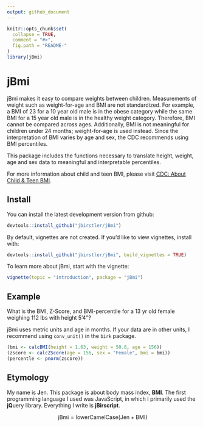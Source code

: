 ```yaml
---
output: github_document
---
```


<!-- README.md is generated from README.Rmd. Please edit that file -->

```r
knitr::opts_chunk$set(
  collapse = TRUE,
  comment = "#>",
  fig.path = "README-"
)
library(jBmi)
```

# jBmi

jBmi makes it easy to compare weights between children.
Measurements of weight such as weight-for-age and BMI are not standardized. 
For example, a BMI of 23 for a 10 year old male is in the obese category
while the same BMI for a 15 year old male is in the healthy weight category.
Therefore, BMI cannot be compared across ages.
Additionally, BMI is not meaningful for children under 24 months; weight-for-age is used instead. 
Since the interpretation of BMI varies by age and sex, the CDC recommends using BMI percentiles.

This package includes the functions necessary to translate height, weight, age and sex data to
meaningful and interpretable percentiles.

For more information about child and teen BMI, please visit [CDC: About Child & Teen BMI](http://www.cdc.gov/healthyweight/assessing/bmi/childrens_bmi/about_childrens_bmi.html).

## Install

You can install the latest development version from github:

```r
devtools::install_github("jbirstler/jBmi")
```

By default, vignettes are not created. If you'd like to view vignettes, install with:

```r
devtools::install_github("jbirstler/jBmi", build_vignettes = TRUE)
```

To learn more about jBmi, start with the vignette:

```r
vignette(topic = "introduction", package = "jBmi")
```

## Example

What is the BMI, Z-Score, and BMI-percentile for a 13 yr old female weighing 112 lbs with height 5'4\"?

jBmi uses metric units and age in months. If your data are in other units, I recommend using `conv_unit()` in the `birk` package.

```r
(bmi <- calcBMI(height = 1.63, weight = 50.8, age = 156))
(zscore <- calcZScore(age = 156, sex = "Female", bmi = bmi))
(percentle <- pnorm(zscore))
```

## Etymology

My name is **J**en. This package is about body mass index, **BMI**. The first programming language I used was JavaScript, in which I primarily used the **jQ**uery library. Everything I write is **jBirscript**.

$$\text{jBmi} = \text{lowerCamelCase}(\text{Jen} + \text{BMI})$$